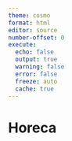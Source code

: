 ```yaml
---
theme: cosmo
format: html
editor: source
number-offset: 0
execute: 
  echo: false
  output: true
  warning: false
  error: false
  freeze: auto
  cache: true
---
```


# Horeca
